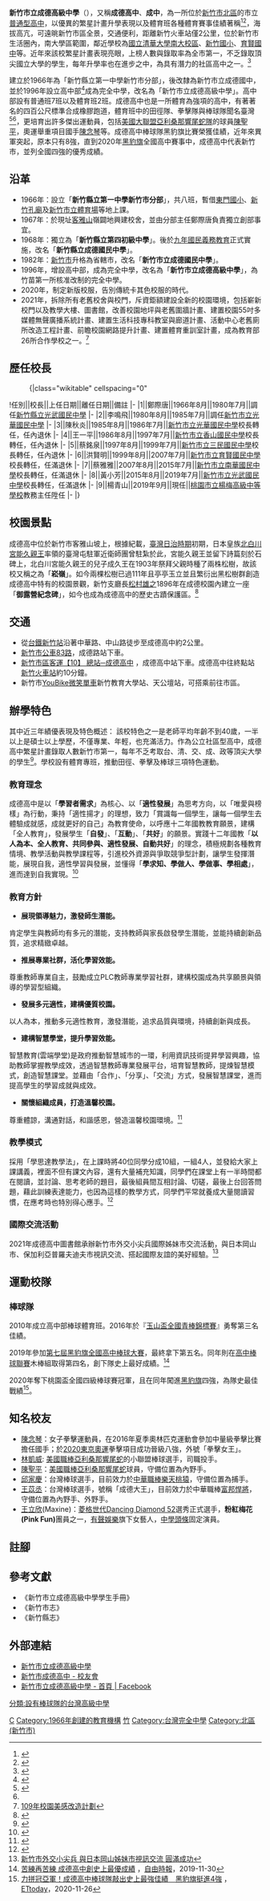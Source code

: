 {{Infobox School
|name=新竹市立成德高級中學
|other_name=Hsinchu Municipal Cheng De High School (CDSH)
| nickname = 成中、松嶺
|image=[[File:成德高中新版校徽.jpg|File:成德高中新版校徽.jpg]]
|principal = 楊青山
|motto= 「教育之道無他，愛與榜樣而已」、「成就每一孩子，適性揚才」
|tree= 黑松樹
|established=1966年新竹縣立第一中學新竹市分部<br/>1996年成立高中部
|type=[[普通型高級中等學校|普通型高級中等學校]]、市立學校、[[完全中學|完全中學]]
|address={{ROC-TWN}}[[新竹市|新竹市]][[北區_(新竹市)|北區]]松嶺路128巷38號
|grades=
|athletics=棒球隊 田徑隊 拳擊隊  
|website=https://www.cdjh.hc.edu.tw/nss/p/index
|magazine= 《成風》、《松嶺園》
| gender      = 男女合校
| students    = 750人（高中部）
| class       = 國中部12班（含6班體育班）<br>高中部27班(各年級體育班2班、數理實驗班1班、語文特色班1班)
| area        = 4.7公頃
| tel         = +886-3-525-8748
}}

'''新竹市立成德高級中學'''（{{lang-en|Hsinchu Municipal Cheng De High School}}），又稱'''成德高中'''、'''成中'''，為一所位於[[新竹市北區|新竹市北區]]的市立[[普通型高中|普通型高中]]，以優異的繁星計畫升學表現以及體育班各種體育賽事佳績著稱<ref>{{Cite web |url=https://n.yam.com/Article/20210317109431 |title=成德學子繁星通關人數全竹市第一 |access-date=2021-08-24 |archive-date=2021-08-24 |archive-url=https://web.archive.org/web/20210824111951/https://n.yam.com/Article/20210317109431 |dead-url=no }}</ref><ref name="#1">{{Cite web |url=https://udn.com/news/story/12960/5045959 |title=黑豹旗／成德高中首度闖4強 新竹市長鼓勵五育並進 |access-date=2021-08-24 |archive-date=2021-08-24 |archive-url=https://web.archive.org/web/20210824100742/https://udn.com/news/story/12960/5045959 |dead-url=no }}</ref>，海拔高亢，可遠晀新竹市區全景，交通便利，距離新竹火車站僅2公里，位於新竹市生活圈內，南大學區範圍，鄰近學校為[[國立清華大學南大校區|國立清華大學南大校區]]、[[新竹市立新竹國民小學|新竹國小]]、[[育賢國中|育賢國中]]等。近年來該校繁星計畫表現亮眼，上榜人數與錄取率為全市第一，不乏錄取頂尖國立大學的學生，每年升學率也在進步之中，為具有潛力的社區高中之一。<ref>{{Cite web |url=https://www.youtube.com/watch?v=kYtshvW8Wwg |title=成德高中繁星傳捷報 摘63星29人考取頂大 |access-date=2021-08-24 |archive-date=2021-08-24 |archive-url=https://web.archive.org/web/20210824143509/https://www.youtube.com/watch?v=kYtshvW8Wwg |dead-url=no }}</ref>

建立於1966年為「新竹縣立第一中學新竹市分部」，後改隸為新竹市立成德國中，並於1996年設立高中部<ref>{{Cite web |url=http://www.cdjh.hc.edu.tw/editor_model/u_editor_v1.asp?id=%7B896E55AA-1770-4ED1-AF6F-DF0CCB406D2D%7D |title=新竹市成德高中歷史沿革 |access-date=2021-12-22 |archive-date=2019-12-20 |archive-url=https://web.archive.org/web/20191220162735/http://www.cdjh.hc.edu.tw/editor_model/u_editor_v1.asp?id=%7B896E55AA-1770-4ED1-AF6F-DF0CCB406D2D%7D |dead-url=no }}</ref>成為完全中學，改名為「新竹市立成德高級中學」。高中部設有普通班7班以及體育班2班。成德高中也是一所體育為強項的高中，有著著名的四百公尺標準合成橡膠跑道，體育班中的田徑隊、拳擊隊與棒球隊聞名臺灣<ref>{{Cite web |url=https://www.chinatimes.com/realtimenews/20201219003483-260403?chdtv |title=成德高中有競爭力 周宗志讚能晉升A級球隊 |access-date=2021-08-31 |archive-date=2021-08-31 |archive-url=https://web.archive.org/web/20210831130648/https://www.chinatimes.com/realtimenews/20201219003483-260403?chdtv |dead-url=no }}</ref><ref name="#1"/>，更培育出許多傑出運動員，包括[[美國大聯盟|美國大聯盟]][[亞利桑那響尾蛇隊|亞利桑那響尾蛇隊]]的球員[[陳聖平|陳聖平]]，奧運舉重項目國手[[陳念琴|陳念琴]]等。成德高中棒球隊黑豹旗比賽榮獲佳績，近年來異軍突起，原本只有8強，直到2020年[[黑豹旗|黑豹旗]]全國高中賽事中，成德高中代表新竹市，並列全國四強的優秀成績。

==沿革==
*1966年：設立「'''新竹縣立第一中學新竹市分部'''」，共八班，暫借[[東門國小|東門國小]]、[[新竹孔廟|新竹孔廟]]及[[新竹市立體育場|新竹市立體育場]]等地上課。
*1967年：於現址[[客雅山|客雅山]]嶺闢地興建校舍，並由分部主任鄭際唐負責獨立創部事宜。
*1968年：獨立為「'''新竹縣立第四初級中學'''」。後於[[九年國民義務教育|九年國民義務教育]]正式實施，改名「'''新竹縣立成德國民中學'''」。
*1982年：[[新竹市|新竹市]]升格為省轄市，改名「'''新竹市立成德國民中學'''」。
*1996年，增設高中部，成為完全中學，改名為「'''新竹市立成德高級中學'''」，為竹苗第一所核准改制的完全中學。
*2020年，制定新版校服，告別傳統卡其色校服的時代。
*2021年，拆除所有老舊校舍與校門，斥資鉅額建設全新的校園環境，包括嶄新校門以及教學大樓、圖書館，改善校園地坪與老舊圍牆計畫、建置校園55吋多媒體無聲廣播系統計畫、建置生活科技專科教室與廊道計畫、活動中心老舊廁所改造工程計畫、前瞻校園網路提升計畫、建置體育重訓室計畫，成為教育部26所合作學校之一。<ref>[https://www.facebook.com/HMCDSHS/posts/4588047964561967?__xts__%5B0%5D=68.ARDlFyNODnzNsinWWCvCppURiELp4wJ_r7eVPxkibSeWRg3mSmDfWlWAPFND3vzzQx-_33B5SMFx7UKEjkCJsSXr7aZ6ctA6CjQi0yOkpu5K_fYrE0-x4Ne6YyBq5q02vt7b2YvyfnNjmC7emYA3Fc7MhqvnVa0zKG7FHDrRUsNt1K41dey8Ql-SqzrVlmFmJqGKCeMxRVbVt0uAkPvRdmyvX-Qa2lssoKd_pLSI5InTH2XByYWCHQgpuyzXMWgkq0-tEqsSfgQHydh2MXSACfHnV-vWMtMaK1B7CSnqnhyeLkRBDD0lRA 109年校園美感改造計劃]</ref>

==歷任校長==
<!--原任校名以任職時校名為主，不需要更為現今名稱-->
:{|class="wikitable" cellspacing="0"
!任別||校長||上任日期||離任日期||備註
|-
|1||鄭際唐||1966年8月||1980年7月||調任[[新竹市立光武國民中學|新竹縣立光武國民中學]]
|-
|2||李鳴飛||1980年8月||1985年7月||調任[[新竹市立光華國民中學|新竹市立光華國民中學]]
|-
|3||陳秋炎||1985年8月||1986年7月||[[新竹市立光華國民中學|新竹市立光華國民中學]]校長轉任，任內退休
|-
|4||王一平||1986年8月||1997年7月||[[新竹市立香山高級中學|新竹市立香山國民中學]]校長轉任，任內退休
|-
|5||蔡銘泉||1997年8月||1999年7月||[[新竹市立三民國民中學|新竹市立三民國民中學]]校長轉任，任內退休
|-
|6||洪賢明||1999年8月||2007年7月||[[新竹市立育賢國民中學|新竹市立育賢國民中學]]校長轉任，任滿退休
|-
|7||蔡雅雅||2007年8月||2015年7月||[[新竹市立南華國民中學|新竹市立南華國民中學]]校長轉任，任滿退休
|-
|8||黃小芳||2015年8月||2019年7月||[[新竹市立光武國民中學|新竹市立光武國民中學]]校長轉任，任滿退休
|-
|9||楊青山||2019年9月||現任||[[桃園市立楊梅高級中等學校|桃園市立楊梅高級中等學校]]教務主任陞任
|-
|}

==校園景點==

成德高中位於新竹市客雅山坡上，根據紀載，[[臺灣日治時期|臺灣日治時期]]初期，日本皇族[[北白川宮能久親王|北白川宮能久親王]]率領的臺灣屯駐軍近衛師團曾駐紮於此，宮能久親王並留下詩篇刻於石碑上，北白川宮能久親王的兒子成久王在1903年祭拜父親時種了兩株松樹，故該校又稱之為「'''崧嶺'''」。如今兩棵松樹已過111年且亭亭玉立並且繁衍出黑松樹群創造成德高中特有的校園景觀，新竹支廳長[[松村雄之|松村雄之]]1896年在成德校園內建立一座「'''御露營紀念碑'''」，如今也成為成德高中的歷史古蹟保護區。<ref>{{Cite web |url=https://news.ltn.com.tw/news/society/breakingnews/1109390 |title=日治時代老黑松 枝幹中空市府搶救 |access-date=2021-08-25 |archive-date=2021-08-25 |archive-url=https://web.archive.org/web/20210825105753/https://news.ltn.com.tw/news/society/breakingnews/1109390 |dead-url=no }}</ref>

==交通==
*從[[新竹站_(台鐵)|台鐵新竹站]]沿著中華路、中山路徒步至成德高中約2公里。
*[[新竹市公車83路|新竹市公車83路]]，成德路站下車。
*[http://www.hcbus.com.tw/big5/information-2.asp?select=3&button=%E9%80%81%E5%87%BA 新竹市區客運【10】 總站─成德高中] {{Wayback|url=http://www.hcbus.com.tw/big5/information-2.asp?select=3&button=%E9%80%81%E5%87%BA |date=20171214060147 }}，成德高中站下車。成德高中往終點站[[新竹火車站|新竹火車站]]約10分鐘。
*新竹市[[YouBike微笑單車|YouBike微笑單車]]新竹教育大學站、天公壇站，可搭乘前往市區。

==辦學特色==
{{Refimprove|章節|time=2017-02-27}}
其中近三年績優表現及特色概述：
該校特色之一是老師平均年齡不到40歲，一半以上是碩士以上學歷，不僅專業、年輕，也充滿活力。作為公立社區型高中，成德高中繁星計畫錄取人數新竹市第一，每年不乏考取台、清、交、成、政等頂尖大學的學生<ref>{{Cite web |url=https://news.ltn.com.tw/news/life/breakingnews/3469724 |title=竹市成德高中繁星傳捷報 63人上榜 |access-date=2021-08-24 |archive-date=2021-08-24 |archive-url=https://web.archive.org/web/20210824101118/https://news.ltn.com.tw/news/life/breakingnews/3469724 |dead-url=no }}</ref>。學校設有體育專班，推動田徑、拳擊及棒球三項特色運動。

===教育理念===
成德高中是以「'''學習者需求'''」為核心、以「'''適性發展'''」為思考方向，以「唯愛與榜樣」為行動，秉持「適性揚才」的理想，致力「賞識每一個學生，讓每一個學生去體驗成就感，成就更好的自己」為教育使命，以呼應十二年國教教育願景，建構「全人教育」，發展學生「'''自發'''」、「'''互動'''」、「'''共好'''」的願景。實踐十二年國教「'''以人為本、全人教育、共同參與、適性發展、自動共好'''」的理念，積極規劃各種教育情境、教學活動與教學課程等，引進校外資源與爭取競爭型計劃，讓學生發揮潛能，展現自我，適性學習與發展，並懂得「'''學求知、學做人、學做事、學相處'''」，進而達到自我實現。<ref>{{Cite web |url=https://www.cdjh.hc.edu.tw/nss/p/management |title=新竹巿成德高中 - 教育理念 |access-date=2021-08-24 |archive-date=2021-08-24 |archive-url=https://web.archive.org/web/20210824124628/https://www.cdjh.hc.edu.tw/nss/p/management |dead-url=no }}</ref>

=== 教育方針 ===
*'''展現領導魅力，激發師生潛能。'''
肯定學生與教師均有多元的潛能，支持教師與家長啟發學生潛能，並能持續創新品質，追求精緻卓越。
*'''推展專業社群，活化學習效能。'''
尊重教師專業自主，鼓勵成立PLC教師專業學習社群，建構校園成為共享願景與領導的學習型組織。
*'''發展多元適性，建構優質校園。'''
以人為本，推動多元適性教育，激發潛能，追求品質與環境，持續創新與成長。
*'''建構智慧學堂，提升學習效能。'''
智慧教育(雲端學堂)是政府推動智慧城市的一環，利用資訊技術提昇學習興趣，協助教師掌握教學成效，透過智慧教師專業發展平台，培育智慧教師，提煉智慧模式，創造智慧課堂。並藉由「合作」、「分享」、「交流」方式，發展智慧課堂，進而提高學生的學習成就與成效。
*'''關懷組織成員，打造溫馨校園。'''
尊重體諒，溝通對話，和諧感恩，營造溫馨校園環境。<ref>{{Cite web |url=https://www.cdjh.hc.edu.tw/nss/p/Schoolaffairs |title=新竹巿成德高中 - 教育方針 |access-date=2021-08-24 |archive-date=2021-08-24 |archive-url=https://web.archive.org/web/20210824124523/https://www.cdjh.hc.edu.tw/nss/p/Schoolaffairs |dead-url=no }}</ref>

===教學模式===

採用「學思達教學法」，在上課時將40位同學分成10組，一組4人，並發給大家上課講義，裡面不但有課文內容，還有大量補充知識，同學們在課堂上有一半時間都在閱讀，並討論、思考老師的題目，最後組員間互相討論、切磋，最後上台回答問題，藉此訓練表達能力，也因為這樣的教學方式，同學們平常就養成大量閱讀習慣，在應考時也特別得心應手。<ref>{{Cite web |url=https://tw.appledaily.com/life/20190318/F5RCMHCOASJNSKLFUPTASVZWEI/ |title=【繁星放榜】國中會考僅考1A4B　3年後他滿級分上台大 |access-date=2021-08-24 |archive-date=2021-08-24 |archive-url=https://web.archive.org/web/20210824111950/https://tw.appledaily.com/life/20190318/F5RCMHCOASJNSKLFUPTASVZWEI/ |dead-url=no }}</ref>

===國際交流活動===
2021年成德高中圖書館承辦新竹市外交小尖兵國際姊妹市交流活動，與日本岡山市、保加利亞普羅夫迪夫市視訊交流、搭起國際友誼的美好經驗。<ref>[https://www.facebook.com/permalink.php?story_fbid=316030243540430&id=103690654774391&__tn__=-R 新竹市外交小尖兵 與日本岡山姊妹市視訊交流 圓滿成功]</ref>

==運動校隊==
===棒球隊===
2010年成立高中部棒球體育班。2016年於『[[玉山盃全國青棒錦標賽|玉山盃全國青棒錦標賽]]』勇奪第三名佳績。

2019年參加[[第七屆黑豹旗全國高中棒球大賽|第七屆黑豹旗全國高中棒球大賽]]，最終拿下第五名。同年則在[[高中棒球聯賽|高中棒球聯賽]]木棒組取得第四名，創下隊史上最好成績。<ref>[https://sports.ltn.com.tw/news/breakingnews/2994248 苦練再苦練 成德高中創史上最優成績] {{Wayback|url=https://sports.ltn.com.tw/news/breakingnews/2994248 |date=20191130170127 }}，[[自由時報|自由時報]]，2019-11-30</ref>

2020年奪下桃園盃全國四級棒球賽冠軍，且在同年闖進[[黑豹旗|黑豹旗]]四強，為隊史最佳戰績<ref>[https://www.ettoday.net/news/20201126/1863462.htm 力拼冠亞軍！成德高中棒球隊敲出史上最強佳績　黑豹旗挺進4強] {{Wayback|url=https://www.ettoday.net/news/20201126/1863462.htm |date=20210120210126 }}，[[ETtoday|ETtoday]]，2020-11-26</ref>。

==知名校友==
*[[陳念琴|陳念琴]]：女子拳擊運動員，在2016年夏季奧林匹克運動會參加中量級拳擊比賽擔任國手；於[[2020東京奧運|2020東京奧運]]拳擊項目成功晉級八強，外號「拳擊女王」。
*[[林凱威|林凱威]]: [[美國職棒|美國職棒]][[亞利桑那響尾蛇|亞利桑那響尾蛇]]的小聯盟棒球選手，司職投手。
*[[陳聖平|陳聖平]]：[[美國職棒|美國職棒]][[亞利桑那響尾蛇|亞利桑那響尾蛇]]球員，守備位置為內野手。
*[[邱家慶|邱家慶]]：台灣棒球選手，目前效力於[[中華職業棒球大聯盟|中華職棒]][[樂天桃猿|樂天桃猿]]，守備位置為捕手。
*[[王苡丞|王苡丞]]：台灣棒球選手，號稱「成德大王」，目前效力於中華職棒[[富邦悍將|富邦悍將]]，守備位置為內野手、外野手。
*[[王立欣|王立欣]](Maxine)：[[菱格世代Dancing_Diamond_52|菱格世代Dancing Diamond 52]]選秀正式選手，'''粉紅梅花(Pink Fun)'''團員之一，[[有線娛樂台|有聲娛樂]]旗下女藝人，[[中學頭條|中學頭條]]固定演員。

==註腳==
{{reflist}}

==參考文獻==
*《新竹市立成德高級中學學生手冊》
*《新竹市志》
*《新竹縣志》

== 外部連結 ==
{{commonscat|Hsinchu Municipal Cheng De Senior High School}}
* [http://www.cdjh.hc.edu.tw/default_page.asp 新竹市立成德高級中學] {{Wayback|url=http://www.cdjh.hc.edu.tw/default_page.asp |date=20200111120705 }}
*[https://www.cdjh.hc.edu.tw/nss/p/Alumni 新竹巿成德高中 - 校友會] {{Wayback|url=https://www.cdjh.hc.edu.tw/nss/p/Alumni |date=20210827081353 }}
*[https://zh-tw.facebook.com/HMCDSHS/ 新竹市立成德高級中學 - 首頁 | Facebook]
{{新竹市高級中等學校}}

[[Category:新竹市高級中等學校|C]]
[[Category:1966年創建的教育機構|Category:1966年創建的教育機構]]
[[Category:臺灣公立普通型高級中等學校|竹]]
[[Category:台灣完全中學|Category:台灣完全中學]]
[[Category:北區_(新竹市)|Category:北區 (新竹市)]]
[[分類:設有棒球隊的台灣高級中學|分類:設有棒球隊的台灣高級中學]]